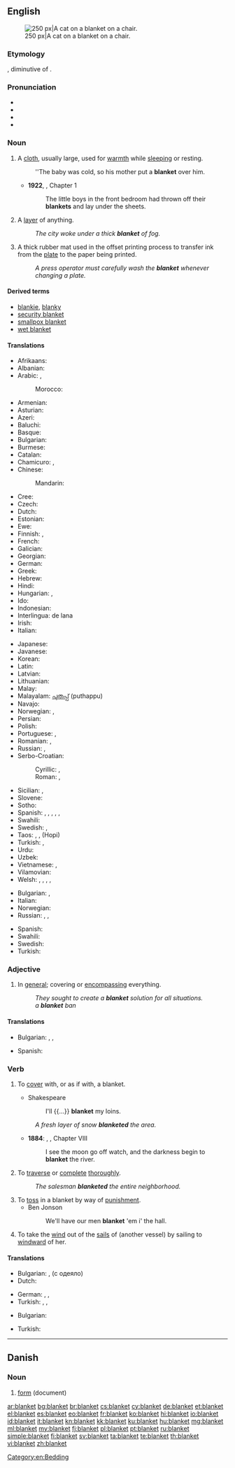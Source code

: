 ==English==
{{wikipedia|Blanket (disambiguation)}}
{{wikipedia}}
[[Image:2003-08-10 feather 04.JPG|thumb|right|250 px|A cat on a blanket on a chair.]]

===Etymology===
{{etyl|fro|en}} {{term|blanchet|lang=fro}}, diminutive of {{term|blanc|lang=fro||white}}.

===Pronunciation===
* {{IPA|/ˈblæŋkɪt/}}
* {{audio|en-us-blanket.ogg|Audio (US)}}
* {{audio|En-uk-blanket.ogg|Audio (UK)}}
* {{rhymes|æŋkɪt}}

===Noun===
{{en-noun}}

# A [[cloth]], usually large, used for [[warmth]] while [[sleeping]] or resting.
#: ''The baby was cold, so his mother put a '''blanket''' over him.
#* '''1922''', {{w|Virginia Woolf}}, ''{{w|Jacob's Room}}'' Chapter 1
#*: The little boys in the front bedroom had thrown off their '''blankets''' and lay under the sheets.
# A [[layer]] of anything.
#: ''The city woke under a thick '''blanket''' of fog.''
# A thick rubber mat used in the offset printing process to transfer ink from the [[plate]] to the paper being printed.
#: ''A press operator must carefully wash the '''blanket''' whenever changing a plate.''

====Derived terms====
* [[blankie]], [[blanky]]
* [[security blanket]]
* [[smallpox blanket]]
* [[wet blanket]]

====Translations====
{{trans-top|cloth}}
* Afrikaans: {{t-|af|kombers}}
* Albanian: {{t+|sq|batanije}}
* Arabic: {{t-|ar|لحاف|m|tr=liHaaf|sc=Arab}}, {{qualifier|plural:}} {{t-|ar|لحف|m-p|tr=luHf}}
*: Morocco: {{tø|ary|بطانية|tr=baṭṭāniya|sc=Arab}}
* Armenian: {{t-|hy|վերմակ|tr=vermak}}
* Asturian: {{t-|ast|manta|f}}
* Azeri: {{t+|az|yorğan}}
* Baluchi: {{tø|bal|کمبل}}
* Basque: {{t-|eu|manta}}
* Bulgarian: {{t+|bg|одеяло|n}}
* Burmese: {{t+|my|စောင်|tr=saung|sc=Mymr}}
* Catalan: {{t+|ca|manta|f}}
* Chamicuro: {{tø|ccc|katana}}, {{tø|ccc|pestiklo}}
* Chinese:
*: Mandarin: {{t|cmn|毯子|tr=tǎnzi|sc=Hani}}
* Cree: {{t-|cr|ᐊᑯᐦᑊ|tr=akohp|sc=Cans}}
* Czech: {{t-|cs|deka|f}}
* Dutch: {{t+|nl|deken|m|f}}
* Estonian: {{t-|et|tekk}}
* Ewe: {{tø|ee|kundru}}
* Finnish: {{t+|fi|peitto}}, {{t+|fi|viltti}}
* French: {{t+|fr|couverture|f}}
* Galician: {{t-|gl|manta|f}}
* Georgian: {{t-|ka|საბანი|sc=Geor|tr=sabani}}
* German: {{t+|de|Decke|f}}
* Greek: {{t+|el|κουβέρτα|f|tr=kouverta}}
* Hebrew: {{t+|he|שמיכה|f|tr=smikha}}
* Hindi: {{t-|hi|कम्बल|m|tr=kambal|sc=Deva}}
* Hungarian: {{t+|hu|takaró}}, {{t+|hu|pokróc}}
* Ido: {{t+|io|kovrilo}}
* Indonesian: {{t+|id|selimut}}
* Interlingua: {{t+|it|copertura}} de lana {{f}}
* Irish: {{t-|ga|blaincéad|m}}
* Italian: {{t+|it|coperta|f}}
{{trans-mid}}
* Japanese: {{t-|ja|毛布|tr=[[もうふ]], mōfu|sc=Jpan}}
* Javanese: {{t-|jv|kemul}}
* Korean: {{t+|ko|이불|tr=ibul|sc=Kore}}
* Latin: {{t-|la|lodix|f|alt=lōdix}}
* Latvian: {{t-|lv|sega}}
* Lithuanian: {{t-|lt|antklodė}}
* Malay: {{t-|ms|selimut}}
* Malayalam: [[പുതപ്പ്‌]] (puthappu)
* Navajo: {{tø|nv|beeldléí‎}}
* Norwegian: {{t+|no|dyne|m|f}}, {{t+|no|teppe|n}}
* Persian: {{t+|fa|پتو|tr=patu|sc=fa-Arab}}
* Polish: {{t+|pl|koc|n}}
* Portuguese: {{t+|pt|cobertor|m}}, {{t+|pt|manta|f}}
* Romanian: {{t+|ro|pătură|f}}, {{t-|ro|valtrap}}
* Russian: {{t+|ru|одеяло|n|tr=odejálo|sc=Cyrl}}, {{t+|ru|покрывало|n|tr=pokryválo|sc=Cyrl}}
* Serbo-Croatian:
*: Cyrillic: {{t-|sh|ћебе|n|sc=Cyrl}}, {{t-|sh|дека|f}}
*: Roman: {{t-|sh|ćebe|n}}, {{t-|sh|deka|f}}
* Sicilian: {{t+|scn|cutra|f}}, {{t+|scn|cupetta|f}}
* Slovene: {{t+|sl|odeja|f}}
* Sotho: {{t+|st|kobo}}
* Spanish: {{t+|es|manta|f}} {{qualifier|Spain standard usage}}, {{t+|es|cobija|f}} {{qualifier|Central America|Colombia|Mexico|Southern Spain|Venezuela}}, {{t+|es|colcha|f}} {{qualifier|Cuba}}, {{t+|es|frazada|f}} {{qualifier|Argentina|Bolivia|Chile|Peru|Uruguay}}, {{t-|es|frisa|f}} {{qualifier|Dominican Republic|Puerto Rico}},
* Swahili: {{t+|sw|blanketi}}
* Swedish: {{t+|sv|täcke}}, {{t+|sv|filt}}
* Taos: {{tø|twf|kínemą}}, {{tø|twf|pisóloną}}, {{tø|twf|pəolénemą}} (Hopi)
* Turkish: {{t+|tr|battaniye}}, {{t+|tr|örtü}}
* Urdu: {{t-|ur|کمبل|m|tr=kambal|sc=ur-Arab}}
* Uzbek: {{t-|uz|adyol}}
* Vietnamese: {{t+|vi|cái mền}}, {{t+|vi|chăn}}
* Vilamovian: {{tø|wym|köc|m}}
* Welsh: {{t-|cy|tapin|f}}, {{t+|cy|blanced|f}}, {{t-|cy|cylched|m}}, {{t-|cy|gwrthban|m}}, {{t-|cy|planced|f}}
{{trans-bottom}}

{{trans-top|layer of anything}}
* Bulgarian: {{t+|bg|покривало}}, {{t+|bg|пласт|m}}
* Italian: {{t-|it|coltre|f}}
* Norwegian: {{t+|no|teppe|n}}
* Russian: {{t+|ru|покрывало|n|tr=pokryválo|sc=Cyrl}}, {{t+|ru|покров|m|tr=pokróv|sc=Cyrl}}, {{t+|ru|слой|m|tr=sloj|sc=Cyrl}}
{{trans-mid}}
* Spanish: {{t+|es|capa|f}}
* Swahili: {{t+|sw|blanketi}}
* Swedish: {{t+|sv|lager}}
* Turkish: {{t+|tr|örtü}}
{{trans-bottom}}

===Adjective===
{{en-adj|-}}

# In [[general]]; covering or [[encompassing]] everything.
#: ''They sought to create a '''blanket''' solution for all situations.''
#: ''a '''blanket''' ban''

====Translations====
{{trans-top|covering or [[encompassing]] everything}}
* Bulgarian: {{t+|bg|цялостен}}, {{t+|bg|всеобхватен}}, {{t+|bg|всестранен}}
{{trans-mid}}
* Spanish: {{t|es|general}}
{{trans-bottom}}

===Verb===
{{en-verb}}

# {{context|transitive}} To [[cover]] with, or as if with, a blanket.
#* Shakespeare
#*: I'll {{...}} '''blanket''' my loins.
#: ''A fresh layer of snow '''blanketed''' the area.''
#* '''1884''': {{w|Mark Twain}}, {{w|The Adventures of Huckleberry Finn}}, Chapter VIII
#*: I see the moon go off watch, and the darkness begin to '''blanket''' the river.
# {{context|transitive}} To [[traverse]] or [[complete]] [[thorough]]ly.
#: ''The salesman '''blanketed''' the entire neighborhood.''
# To [[toss]] in a blanket by way of [[punishment]].
#* Ben Jonson
#*: We'll have our men '''blanket''' 'em i' the hall.
# To take the [[wind]] out of the [[sail]]s of (another vessel) by sailing to [[windward]] of her.

====Translations====
{{trans-top|To cover}}
* Bulgarian: {{t+|bg|покривам}}, {{t+|bg|завивам}} (с одеяло)
* Dutch: {{t+|nl|bedekken}}
{{trans-mid}}
* German: {{t+|de|decken}}, {{t-|de|verdecken}}, {{t-|de|zudecken}}
* Turkish: {{t+|tr|örtmek}}, {{t+|tr|sarmak}}, {{t|tr|kaplamak}}
{{trans-bottom}}

{{trans-top|To traverse or complete}}
* Bulgarian: {{t+|bg|обхващам}}
{{trans-mid}}
* Turkish: {{t+|tr|kapsamak}}
{{trans-bottom}}

[[Category:en:Bedding]]

----

==Danish==

===Noun===
{{head|da|noun}}

# [[form]] (document)

[[ar:blanket]]
[[bg:blanket]]
[[br:blanket]]
[[cs:blanket]]
[[cy:blanket]]
[[de:blanket]]
[[et:blanket]]
[[el:blanket]]
[[es:blanket]]
[[eo:blanket]]
[[fr:blanket]]
[[ko:blanket]]
[[hi:blanket]]
[[io:blanket]]
[[id:blanket]]
[[it:blanket]]
[[kn:blanket]]
[[kk:blanket]]
[[ku:blanket]]
[[hu:blanket]]
[[mg:blanket]]
[[ml:blanket]]
[[my:blanket]]
[[fj:blanket]]
[[pl:blanket]]
[[pt:blanket]]
[[ru:blanket]]
[[simple:blanket]]
[[fi:blanket]]
[[sv:blanket]]
[[ta:blanket]]
[[te:blanket]]
[[th:blanket]]
[[vi:blanket]]
[[zh:blanket]]